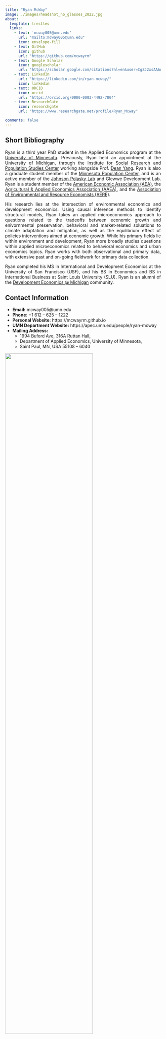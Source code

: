 ```yaml
---
title: "Ryan McWay"
image: ./images/headshot_no_glasses_2022.jpg
about:
  template: trestles
  links:
    - text: 'mcway005@umn.edu'
      url: "mailto:mcway005@umn.edu"
      icon: envelope-fill
    - text: GitHub
      icon: github
      url: "https://github.com/mcwayrm"
    - text: Google Scholar
      icon: googlescholar
      url: "https://scholar.google.com/citations?hl=en&user=CgZJ2xsAAAAJ&view_op=list_works&gmla=AJsN-F7FujaXp6tYphdvaoJsNFjHQkZJv7xA1frKa9u_Kk2GY79eS5jMBkUgxx8yO3x8lqwQVjIGH7FijMlUv72eOB37qsycaSQKiw60T56jsLjHCf3jE1A"
    - text: LinkedIn
      url: "https://linkedin.com/in/ryan-mcway/"
      icon: linkedin
    - text: ORCID
      icon: orcid
      url: "https://orcid.org/0000-0003-4492-7804"
    - text: ResearchGate
      icon: researchgate
      url: "https://www.researchgate.net/profile/Ryan_Mcway"

comments: false
---
```



## Short Bibliography

<div style="text-align: justify">

Ryan is a third year PhD student in the Applied Economics program at the [University of Minnesota](https://apec.umn.edu/people/ryan-mcway). 
<!-- He is currently a research assistant working with Prof. [Chengyan Yue](https://horticulture.umn.edu/people/chengyan-yue) studying applications in neuroeconomics.  -->
Previously, Ryan held an appointment at the University of Michigan, through the [Institute for Social Research](https://isr.umich.edu/) and [Population Studies Center](https://www.psc.isr.umich.edu/people/staff.html) working alongside Prof. [Dean Yang](https://sites.lsa.umich.edu/deanyang/). 
Ryan is also a graduate student member of the [Minnesota Population Center](https://pop.umn.edu/people/ryan-mcway), and is an active member of the [Johnson Polasky Lab](https://johnsonpolaskylab.umn.edu/lab-team) and Glewwe Development Lab. 
Ryan is a student member of the [American Economic Association (AEA)](https://www.aeaweb.org/), the [Agricultural & Applied Economics Association (AAEA)](https://www.aaea.org/), and the [Association of Environmental and Resource Economists (AERE)](https://www.aere.org/).

His research lies at the intersection of environmental economics and development economics. Using causal inference methods to identify structural models, Ryan takes an applied microeconomics approach to questions related to the tradeoffs between economic growth and enivornmental preservation, behavioral and market-related soluations to climate adaptation and mitigation, as well as the equilibrium effect of policies interventions aimed at economic growth. While his primary fields lie within environment and development, Ryan more broadly studies questions within applied microeconomics related to behavioral economics and urban economics topics. Ryan works with both observational and primary data, with extensive past and on-going fieldwork for primary data collection.

Ryan completed his MS in International and Development Economics at the University of San Francisco (USF), and his BS in Economics and BS in International Business at Saint Louis University (SLU). 
Ryan is an alumni of the [Development Economics @ Michigan](https://devecon.umich.edu/people/alumni/) community.

</div>

## Contact Information

- **Email:** mcway005@umn.edu
- **Phone:** +1 612 -- 625 -- 1222
- **Personal Website:** https://mcwayrm.github.io 
- **UMN Department Website:** https://apec.umn.edu/people/ryan-mcway
- **Mailing Address:** 
  - 1994 Buford Ave, 316A Ruttan Hall, 
  -  Department of Applied Economics, University of Minnesota, 
  - Saint Paul, MN, USA 55108 -- 6040

<img src="/images/brac_fieldwork.jpg" width="75%">

<!-- 
  osf              : "https://osf.io/s93vq/"
  ssrn             : "https://papers.ssrn.com/sol3/cf_dev/AbsByAuth.cfm?per_id=4423972"
  publons          : "https://www.webofscience.com/wos/author/record/2999401"
  academia         : "https://umich.academia.edu/RyanMcWay"
  repec            : "https://ideas.repec.org/f/pmc334.html" -->